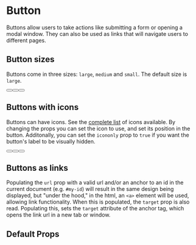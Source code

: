 
<Meta title="Button" of={ButtonStories} />

# Button

Buttons allow users to take actions like submitting a form or opening a modal window. They can also be used as links that will navigate users to different pages.

<Canvas>
  <Story of={ButtonStories.PrimaryBtn} />
  <Story of={ButtonStories.SecondaryBtn} />
  <Story of={ButtonStories.TertiaryBtn} />
  <Story of={ButtonStories.AlertBtn} />
  <Story of={ButtonStories.IconBtn} />
  <Story of={ButtonStories.DisabledBtn} />
</Canvas>

## Button sizes

Buttons come in three sizes: `large`, `medium` and `small`. The default size is `large`.

<div style={{ margin: "0 0 40px" }}>
  <Button
    type="primary"
    size="large"
    label="Large"
    style={{
      marginRight: "1rem",
      display: "table-cell",
      verticalAlign: "bottom",
    }}
  />
  <Button
    type="primary"
    size="medium"
    label="Medium"
    style={{
      marginRight: "1rem",
      display: "table-cell",
      verticalAlign: "bottom",
    }}
  />
  <Button
    type="primary"
    size="small"
    label="Small"
    style={{
      marginRight: "1rem",
      display: "table-cell",
      verticalAlign: "bottom",
    }}
  />
</div>

## Buttons with icons

Buttons can have icons. See the [complete list](https://github.com/international-labour-organization/designsystem/blob/develop/packages/icons/icons.yml) of icons available. By changing the props you can set the icon to use, and set its position in the button. Additonally, you can set the `icononly` prop to `true` if you want the button's label to be visually hidden.

<div style={{ display: "flex", flexFlow: "row", margin: "0 0 40px" }}>
  <Button
    type="secondary"
    icon="add"
    label="Icon left"
    style={{ marginRight: "1rem" }}
  />
  <Button
    type="secondary"
    icon="add"
    iconPosition="right"
    label="Icon right"
    style={{ marginRight: "1rem" }}
  />
  <Button
    type="secondary"
    icon="add"
    label="Icon Only"
    icononly
    style={{ marginRight: "1rem" }}
  />
</div>

## Buttons as links

Populating the `url` prop with a valid url and/or an anchor to an id in the current document (e.g. `#my-id`) will result in the same design being displayed, but "under the hood," in the html, an `<a>` element will be used, allowing link functionality. When this is populated, the `target` prop is also read. Populating this, sets the `target` attribute of the anchor tag, which opens the link url in a new tab or window.

<Canvas>
  <Story of={ButtonStories.LinkBtn} />
</Canvas>

## Default Props

<ArgsTable of={Button} />
